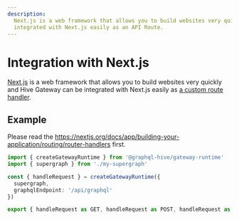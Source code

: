 ```yaml
---
description:
  Next.js is a web framework that allows you to build websites very quickly and Hive Gateway can be
  integrated with Next.js easily as an API Route.
---
```



# Integration with Next.js

[Next.js](https://nextjs.org) is a web framework that allows you to build websites very quickly and
Hive Gateway can be integrated with Next.js easily as
[a custom route handler](https://nextjs.org/docs/app/building-your-application/routing/router-handlers).

## Example

Please read the https://nextjs.org/docs/app/building-your-application/routing/router-handlers first.

```ts
import { createGatewayRuntime } from '@graphql-hive/gateway-runtime'
import { supergraph } from './my-supergraph'

const { handleRequest } = createGatewayRuntime({
  supergraph,
  graphqlEndpoint: '/api/graphql'
})

export { handleRequest as GET, handleRequest as POST, handleRequest as OPTIONS }
```

